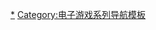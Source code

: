 <noinclude>{{noteTA
|G1=Games
|1=zh-cn:光环;zh-tw:最後一戰;
|2=zh-cn:重制版;zh-tw:復刻版;
|3=zh-cn:原声带;zh-tw:原聲帶;
|4=zh-cn:光环战争;zh-tw:星環戰役;
|5=zh-cn:致远星的沦陷;zh-tw:瑞奇之殞;
|6=zh-cn:洪魔;zh-tw:蟲族肆虐;
|7=zh-cn:初次反击;zh-tw:短兵鏖戰;
|8=zh-cn:奥星的幽灵;zh-tw:瑪瑙之魂;
}}</noinclude>
{{Navbox
| name = Halo
| title = [[最後一戰系列]]
| state = {{{state|autocollapse}}}
| listclass = hlist
| bodyclass = hlist
| above =
; 公司
: [[Xbox遊戲工作室]]
: [[Bungie]]
: [[343 Industries]]

| group1 = 遊戲
| list1 = {{navbox|child
 | group1 = 主系列
 | list1 =
* [[最後一戰：戰鬥進化]]
** {{tsl|en|Halo Original Soundtrack|最後一戰原聲帶|原聲帶}}
** [[最後一戰 復刻版|復刻版]]
* [[最後一戰2|2]]
** {{tsl|en|Halo 2 Original Soundtrack|最後一戰2原聲帶|原聲帶}}
* [[最後一戰3|3]]
** {{tsl|en|Halo 3 Original Soundtrack|最後一戰3原聲帶|原聲帶}}
** {{tsl|en|Marketing of Halo 3|最後一戰3的營銷|營銷}}
* [[最後一戰4|4]]
** {{tsl|en|Halo 4 Original Soundtrack|最後一戰4原聲帶|原聲帶}}
* [[最後一戰5：守護者|5：守護者]]
* [[最後一戰：無限|無限]]

 | group2 = 其他游戏
 | list2 =
* [[星環戰役]]
* [[最後一戰3：ODST|ODST]]
* [[最後一戰：瑞曲之戰|瑞曲之戰]]
* {{tsl|en|Halo: Spartan Assault|光环：斯巴达突袭|斯巴达突袭}}
* [[光环：士官长合集|士官长合集]]
* {{tsl|en|Halo Online|最後一戰Online}}
* {{tsl|en|Halo: Spartan Strike|光环：斯巴达进攻|斯巴达进攻}}
* [[星環戰役2]]
}}

| group2 = 印刷物
| list2 =
* {{tsl|en|Halo: The Fall of Reach|最後一戰：瑞奇之殞|瑞奇之殞}}
* {{tsl|en|Halo: The Flood|最後一戰：蟲族肆虐|蟲族肆虐}}
* {{tsl|en|Halo: First Strike|最後一戰：短兵鏖戰|短兵鏖戰}}
* {{tsl|en|Halo: Ghosts of Onyx|最後一戰：瑪瑙之魂|瑪瑙之魂}}
* {{tsl|en|Halo: Contact Harvest|最後一戰：豐饒星戰役|豐饒星戰役}}
* {{tsl|en|Halo: Cryptum|最後一戰：科爾協議|科爾協議}}
* {{tsl|en|Halo: Primordium|最後一戰：原基|原基}}
* {{tsl|en|Halo: Silentium|最後一戰：靜默|靜默}}

| group3 = {{tsl|en|List of Halo media|最後一戰媒體列表|其他媒體}}
| list3 =
* [[最後一戰視覺文學]]
* [[生死格鬥4]]
* [[殺手本能 (2013年遊戲)|殺手本能]]
* {{tsl|en|Halo: Uprising|最後一戰：起義|起義}}
* [[最後一戰：光環傳奇|光環傳奇]]
* [[最後一戰2600]]
* {{tsl|en|Red vs. Blue|紅藍大作戰}}
* [[最後一戰4：航向黎明|航向黎明]]
* {{tsl|en|Halo: The Fall of Reach (miniseries)|最後一戰：瑞曲星的淪陷|瑞曲星的淪陷}}
* {{tsl|en|I Love Bees|I Love Bees}}
* {{tsl|en|Installation 01|Installation 01}}
* [[我們是ODST]]
* [[最後一戰 (電視劇)|最後一戰]]（電視劇）

| group4 = 宇宙
| list4 =
* {{tsl|en|Characters of Halo|最後一戰角色列表|角色}}
** [[士官長 (最後一戰)|士官長]]
** {{tsl|en|Cortana (Halo)|可塔娜 (最後一戰)|可塔娜}}
** {{tsl|en|Arbiter (Halo)|神風烈士}}
** {{tsl|en|Gravemind|屍腦獸}}
* {{tsl|en|Factions of Halo|派系 (最後一戰)|派系}}
** [[星盟]]
** {{tsl|en|Flood (Halo)|蟲族 (最後一戰)|蟲族}}
* {{tsl|en|Halo Array|光環陣列}}
* [[血腥峽谷]]

| below =
*'''{{Icon|Category}} [[:Category:最後一戰系列|分類]]'''
*'''{{Icon|Portal}} [[Portal:电子游戏|電子遊戲專題]]'''

}}<noinclude>
{{Documentation}}
[[Category:最後一戰系列|*]]
[[Category:电子游戏系列导航模板]]
</noinclude>